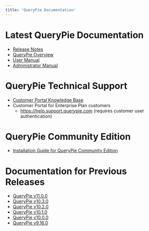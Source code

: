 ```yaml
---
title: 'QueryPie Documentation'
---
```



<MainLayout currentLang="en">

# Latest QueryPie Documentation

* [Release Notes](release-notes)
* [QueryPie Overview](querypie-overview)
* [User Manual](user-manual)
* [Administrator Manual](administrator-manual)

# QueryPie Technical Support

* [Customer Portal Knowledge Base](https://querypie.atlassian.net/wiki/spaces/QCP/overview)
* Customer Portal for Enterprise Plan customers
    * https://help.support.querypie.com (requires customer user authentication)

# QueryPie Community Edition

* [Installation Guide for QueryPie Community Edition](https://www.querypie.com/en/resources/learn/documentation/querypie-install-guide)

# Documentation for Previous Releases

* [QueryPie v11.0.0](/en/querypie-manual/11.0.0)
* [QueryPie v10.3.0](/en/querypie-manual/10.3.0)
* [QueryPie v10.2.0](/en/querypie-manual/10.2.0)
* [QueryPie v10.1.0](/en/querypie-manual/10.1.0)
* [QueryPie v10.0.0](/en/querypie-manual/10.0.0)
* [QueryPie v9.16.0](/en/querypie/9.16.0)

</MainLayout>
